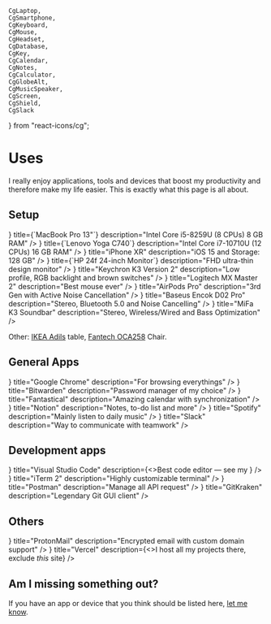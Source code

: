 	CgLaptop,
	CgSmartphone,
	CgKeyboard,
	CgMouse,
	CgHeadset,
	CgDatabase,
	CgKey,
	CgCalendar,
	CgNotes,
	CgCalculator,
	CgGlobeAlt,
	CgMusicSpeaker,
	CgScreen,
	CgShield,
	CgSlack
} from "react-icons/cg";



# Uses

I really enjoy applications, tools and devices that boost my productivity and therefore make my life easier. This is exactly what this page is all about.

## Setup

<ResponsiveGrid>
	<Item
		icon={<CgLaptop size={20}/>}
		title={`MacBook Pro 13"`}
		description="Intel Core i5-8259U (8 CPUs) 8 GB RAM"
	/>
	<Item
		icon={<CgLaptop size={20}/>}
		title={`Lenovo Yoga C740`}
		description="Intel Core i7-10710U (12 CPUs) 16 GB RAM"
	/>
	<Item
		icon={<CgSmartphone size={20}/>}
		title="iPhone XR"
		description="iOS 15 and Storage: 128 GB"
	/>
	<Item
		icon={<CgScreen size={20}/>}
		title={`HP 24f 24-inch Monitor`}
		description="FHD ultra-thin design monitor"
	/>
	<Item
		icon={<CgKeyboard size={20}/>}
		title="Keychron K3 Version 2"
		description="Low profile, RGB backlight and brown switches"
	/>
	<Item
		icon={<CgMouse size={20}/>}
		title="Logitech MX Master 2"
		description="Best mouse ever"
	/>
	<Item
		icon={<CgHeadset size={20}/>}
		title="AirPods Pro"
		description="3rd Gen with Active Noise Cancellation"
	/>
	<Item
		icon={<CgHeadset size={20}/>}
		title="Baseus Encok D02 Pro"
		description="Stereo, Bluetooth 5.0 and Noise Cancelling"
	/>
	<Item
		icon={<CgMusicSpeaker size={20}/>}
		title="MiFa K3 Soundbar"
		description="Stereo, Wireless/Wired and Bass Optimization"
	/>
</ResponsiveGrid>

Other: [IKEA Adils](https://www.ikea.co.id/in/produk/ruang-kerja-rumah/meja-kerja-rumah/lagkapten-adils-spr-39417154) table, [Fantech OCA258](https://fantech.id/) Chair.

## General Apps

<ResponsiveGrid>
	<Item
		icon={<IoLogoChrome size={20}/>}
		title="Google Chrome"
		description="For browsing everythings"
	/>
	<Item
		icon={<SiBitwarden size={20}/>}
		title="Bitwarden"
		description="Password manager of my choice"
	/>
	<Item
		icon={<CgCalendar size={20}/>}
		title="Fantastical"
		description="Amazing calendar with synchronization"
	/>
	<Item
		icon={<SiNotion size={20}/>}
		title="Notion"
		description="Notes, to-do list and more"
	/>
	<Item
		icon={<SiSpotify size={20}/>}
		title="Spotify"
		description="Mainly listen to daily music"
	/>
	<Item
		icon={<CgSlack size={20}/>}
		title="Slack"
		description="Way to communicate with teamwork"
	/>
</ResponsiveGrid>

## Development apps

<ResponsiveGrid>
	<Item
		icon={<SiVisualstudiocode size={20}/>}
		title="Visual Studio Code"
		description={<>Best code editor &mdash; see my <Link href="" isExternal text="configuration"/></>}
	/>
	<Item
		icon={<FiTerminal size={20}/>}
		title="iTerm 2"
		description="Highly customizable terminal"
	/>
	<Item
		icon={<SiPostman size={20}/>}
		title="Postman"
		description="Manage all API request"
	/>
	<Item
		icon={<SiGit size={20}/>}
		title="GitKraken"
		description="Legendary Git GUI client"
	/>
</ResponsiveGrid>

## Others

<ResponsiveGrid>
	<Item
		icon={<SiProtonmail size={20}/>}
		title="ProtonMail"
		description="Encrypted email with custom domain support"
	/>
	<Item
		icon={<SiZeit size={20}/>}
		title="Vercel"
		description={<>I host all my projects there, exclude <i>this</i> site</>}
	/>
</ResponsiveGrid>

## Am I missing something out?

If you have an app or device that you think should be listed here, [let me know](mailto:hello@aulianza.id?subject=[Website]%20Software/Device%20Proposal).

<div className="h-32"/>
